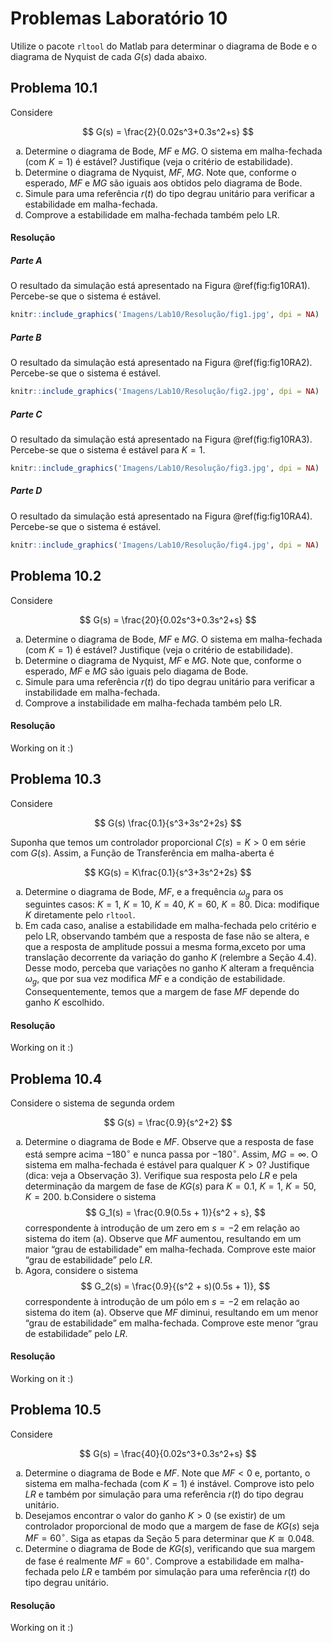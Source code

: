 # Problemas Laboratório 10 {-}

Utilize o pacote `rltool` do Matlab para determinar o diagrama de Bode e o diagrama de Nyquist de cada $G(s)$ dada abaixo.

## Problema 10.1 {-}

Considere

$$
G(s) = \frac{2}{0.02s^3+0.3s^2+s}
$$

a. Determine o diagrama de Bode, *MF* e *MG*. O sistema em malha-fechada (com $K=1$) é estável? Justifique (veja o critério de estabilidade).
b. Determine o diagrama de Nyquist, *MF*, *MG*. Note que, conforme o esperado, *MF* e *MG* são iguais aos obtidos pelo diagrama de Bode.
c. Simule para uma referência $r(t)$ do tipo degrau unitário para verificar a estabilidade em malha-fechada.
d. Comprove a estabilidade em malha-fechada também pelo LR.

#### Resolução {-}

##### Parte A {-}

O resultado da simulação está apresentado na Figura \@ref(fig:fig10RA1). Percebe-se que o sistema é estável.

```r
knitr::include_graphics('Imagens/Lab10/Resolução/fig1.jpg', dpi = NA)
```


##### Parte B {-}

O resultado da simulação está apresentado na Figura \@ref(fig:fig10RA2). Percebe-se que o sistema é estável.

```r
knitr::include_graphics('Imagens/Lab10/Resolução/fig2.jpg', dpi = NA)
```

##### Parte C {-}

O resultado da simulação está apresentado na Figura \@ref(fig:fig10RA3). Percebe-se que o sistema é estável para $K=1$.

```r
knitr::include_graphics('Imagens/Lab10/Resolução/fig3.jpg', dpi = NA)
```

##### Parte D {-}

O resultado da simulação está apresentado na Figura \@ref(fig:fig10RA4). Percebe-se que o sistema é estável.

```r
knitr::include_graphics('Imagens/Lab10/Resolução/fig4.jpg', dpi = NA)
```


## Problema 10.2 {-}

Considere

$$
G(s) = \frac{20}{0.02s^3+0.3s^2+s}
$$

a. Determine o diagrama de Bode, *MF* e *MG*. O sistema em malha-fechada (com $K=1$) é estável? Justifique (veja o critério de estabilidade).
b. Determine o diagrama de Nyquist, *MF* e *MG*. Note que, conforme o esperado, *MF* e *MG* são iguais pelo diagama de Bode.
c. Simule para uma referência $r(t)$ do tipo degrau unitário para verificar a instabilidade em malha-fechada.
d. Comprove a instabilidade em malha-fechada também pelo LR.

#### Resolução {-}

Working on it :)


## Problema 10.3 {-}

Considere

$$
G(s) \frac{0.1}{s^3+3s^2+2s}
$$

Suponha que temos um controlador proporcional $C(s) = K > 0$ em série com $G(s)$. Assim, a Função de Transferência em malha-aberta é

$$
KG(s) = K\frac{0.1}{s^3+3s^2+2s}
$$

a. Determine o diagrama de Bode, *MF*, e a frequência $\omega_g$ para os seguintes casos: $K=1$, $K=10$, $K=40$, $K=60$, $K=80$. Dica: modifique $K$ diretamente pelo `rltool`.
b.  Em cada caso, analise a estabilidade em malha-fechada pelo critério e pelo LR, observando também que a resposta de fase não se altera, e que a resposta de amplitude possui a mesma forma,exceto por uma translação decorrente da variação do ganho $K$ (relembre a Seção 4.4). Desse modo, perceba que variações no ganho $K$ alteram a frequência $\omega_g$, que por sua vez modifica *MF* e a condição de estabilidade. Consequentemente, temos que a margem de fase *MF* depende do ganho $K$ escolhido.

#### Resolução {-}

Working on it :)



## Problema 10.4 {-}

Considere o sistema de segunda ordem

$$
G(s) = \frac{0.9}{s^2+2}
$$

a. Determine o diagrama de Bode e *MF*. Observe que a resposta de fase está sempre acima $−180^\circ$ e nunca passa por $−180^\circ$. Assim, $MG = \infty$. O sistema em malha-fechada é estável para qualquer $K > 0$? Justifique (dica: veja a Observação 3). Verifique sua resposta pelo *LR* e pela determinação da margem de fase de $KG(s)$ para $K = 0.1$, $K = 1$, $K = 50$, $K = 200$.
b.Considere o sistema
$$
G_1(s) = \frac{0.9(0.5s + 1)}{s^2 + s},
$$
correspondente à introdução de um zero em $s=-2$ em relação ao sistema do item (a). Observe que *MF* aumentou, resultando em um maior “grau de estabilidade” em malha-fechada. Comprove este maior “grau de estabilidade” pelo *LR*.
c. Agora, considere o sistema
$$
G_2(s) = \frac{0.9}{(s^2 + s)(0.5s + 1)},
$$
correspondente à introdução de um pólo em $s = −2$ em relação ao sistema do item (a). Observe que *MF* diminui, resultando em um menor “grau de estabilidade” em malha-fechada. Comprove este menor “grau de estabilidade” pelo *LR*.


#### Resolução {-}

Working on it :)

## Problema 10.5 {-}

Considere

$$
G(s) = \frac{40}{0.02s^3+0.3s^2+s}
$$

a.  Determine o diagrama de Bode e *MF*. Note que $MF < 0$ e, portanto, o sistema em malha-fechada (com $K = 1$) é instável. Comprove isto pelo *LR* e também por simulação para uma referência $r(t)$ do tipo degrau unitário.
b. Desejamos encontrar o valor do ganho $K > 0$ (se existir) de um controlador proporcional de modo que a margem de fase de $KG(s)$ seja $MF = 60^\circ$. Siga as etapas da Seção 5 para determinar que $K \cong 0.048$.
c. Determine o diagrama de Bode de $KG(s)$, verificando que sua margem de fase é realmente $MF = 60^\circ$. Comprove a estabilidade em malha-fechada pelo *LR* e também por simulação para uma referência $r(t)$ do tipo degrau unitário.

#### Resolução {-}

Working on it :)